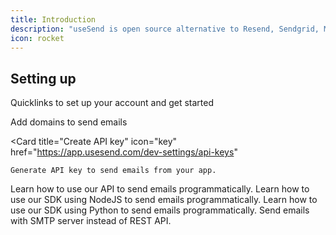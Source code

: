 ```yaml
---
title: Introduction
description: "useSend is open source alternative to Resend, Sendgrid, Mailgun and Postmark etc."
icon: rocket
---
```


## Setting up

Quicklinks to set up your account and get started

<CardGroup col={2}>
  <Card
    title="Add domain"
    icon="globe"
    href="https://app.usesend.com/domains"
  >
  Add domains to send emails
  </Card>

  <Card
    title="Create API key"
    icon="key"
    href="https://app.usesend.com/dev-settings/api-keys"
  >
    Generate API key to send emails from your app.
  </Card>
  <Card
    title="Try our API"
    icon="code"
    href="/api-reference/introduction"
  >
    Learn how to use our API to send emails programmatically.
  </Card>
  <Card
    title="NodeJS"
    icon="node-js"
    href="/get-started/nodejs"
  >
    Learn how to use our SDK using NodeJS to send emails programmatically.
  </Card>
  <Card
    title="Python"
    icon="python"
    href="/get-started/python"
  >
    Learn how to use our SDK using Python to send emails programmatically.
  </Card>
    <Card
    title="SMTP support"
    icon="envelope"
    href="/get-started/smtp"
  >
    Send emails with SMTP server instead of REST API.
  </Card>
</CardGroup>
